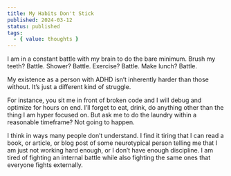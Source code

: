 ```yaml
---
title: My Habits Don't Stick
published: 2024-03-12
status: published
tags:
  - { value: thoughts }
---
```


I am in a constant battle with my brain to do the bare minimum. Brush my teeth? Battle. Shower? Battle. Exercise? Battle. Make lunch? Battle.

My existence as a person with ADHD isn’t inherently harder than those without. It’s just a different kind of struggle.

For instance, you sit me in front of broken code and I will debug and optimize for hours on end. I’ll forget to eat, drink, do anything other than the thing I am hyper focused on. But ask me to do the laundry within a reasonable timeframe? Not going to happen.

I think in ways many people don’t understand. I find it tiring that I can read a book, or article, or blog post of some neurotypical person telling me that I am just not working hard enough, or I don’t have enough discipline. I am tired of fighting an internal battle while also fighting the same ones that everyone fights externally.